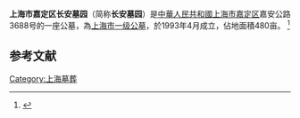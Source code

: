 {{Primarysources|time=2020-09-07T14:13:56+00:00}}
'''上海市嘉定区长安墓园'''（简称'''长安墓园'''）是[[中華人民共和國|中華人民共和國]][[上海市|上海市]][[嘉定区|嘉定区]]嘉安公路3688号的一座公墓，為[[上海市一级公墓|上海市一级公墓]]，於1993年4月成立，佔地面積480亩。
<ref>{{cite web|url=https://mzj.sh.gov.cn/MZ_BZ59_0-2-14-18/20200515/MZ_BZ59_86.html|title=上海市嘉定区长安墓园_嘉定区_上海市民政局|website=mzj.sh.gov.cn|access-date=2020-09-07|archive-date=2021-04-21|archive-url=https://web.archive.org/web/20210421042645/https://mzj.sh.gov.cn/MZ_BZ59_0-2-14-18/20200515/MZ_BZ59_86.html}}</ref>

==参考文献==
{{reflist}}

[[Category:上海墓葬|Category:上海墓葬]]
{{地理小作品}}